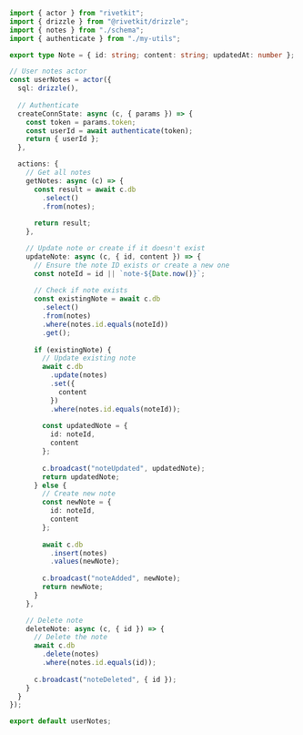 ```typescript
import { actor } from "rivetkit";
import { drizzle } from "@rivetkit/drizzle";
import { notes } from "./schema";
import { authenticate } from "./my-utils";

export type Note = { id: string; content: string; updatedAt: number };

// User notes actor
const userNotes = actor({
  sql: drizzle(),
  
  // Authenticate
  createConnState: async (c, { params }) => {
    const token = params.token;
    const userId = await authenticate(token);
    return { userId };
  },

  actions: {
    // Get all notes
    getNotes: async (c) => {
      const result = await c.db
        .select()
        .from(notes);
      
      return result;
    },

    // Update note or create if it doesn't exist
    updateNote: async (c, { id, content }) => {
      // Ensure the note ID exists or create a new one
      const noteId = id || `note-${Date.now()}`;
      
      // Check if note exists
      const existingNote = await c.db
        .select()
        .from(notes)
        .where(notes.id.equals(noteId))
        .get();
      
      if (existingNote) {
        // Update existing note
        await c.db
          .update(notes)
          .set({
            content
          })
          .where(notes.id.equals(noteId));
        
        const updatedNote = {
          id: noteId,
          content
        };
        
        c.broadcast("noteUpdated", updatedNote);
        return updatedNote;
      } else {
        // Create new note
        const newNote = {
          id: noteId,
          content
        };
        
        await c.db
          .insert(notes)
          .values(newNote);
        
        c.broadcast("noteAdded", newNote);
        return newNote;
      }
    },

    // Delete note
    deleteNote: async (c, { id }) => {
      // Delete the note
      await c.db
        .delete(notes)
        .where(notes.id.equals(id));
      
      c.broadcast("noteDeleted", { id });
    }
  }
});

export default userNotes;
```

